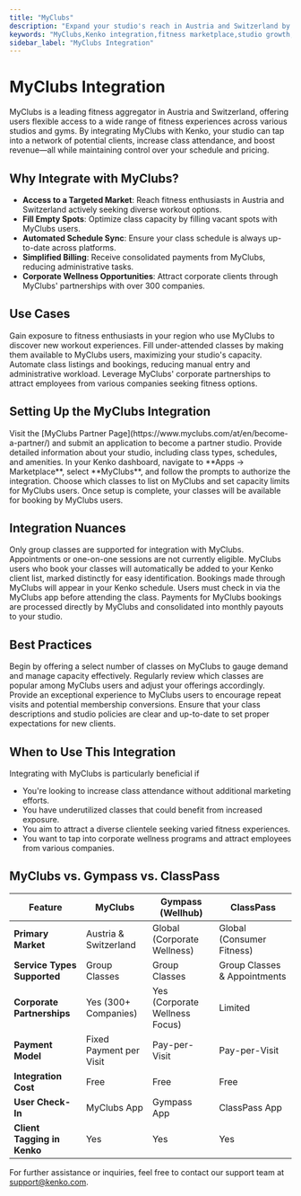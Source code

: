 ```yaml
---
title: "MyClubs"
description: "Expand your studio's reach in Austria and Switzerland by connecting with fitness enthusiasts through MyClubs."
keywords: "MyClubs,Kenko integration,fitness marketplace,studio growth,corporate wellness"
sidebar_label: "MyClubs Integration"
---
```


# MyClubs Integration

MyClubs is a leading fitness aggregator in Austria and Switzerland, offering users flexible access to a wide range of fitness experiences across various studios and gyms. By integrating MyClubs with Kenko, your studio can tap into a network of potential clients, increase class attendance, and boost revenue—all while maintaining control over your schedule and pricing.

## Why Integrate with MyClubs?

- **Access to a Targeted Market**: Reach fitness enthusiasts in Austria and Switzerland actively seeking diverse workout options.
- **Fill Empty Spots**: Optimize class capacity by filling vacant spots with MyClubs users.
- **Automated Schedule Sync**: Ensure your class schedule is always up-to-date across platforms.
- **Simplified Billing**: Receive consolidated payments from MyClubs, reducing administrative tasks.
- **Corporate Wellness Opportunities**: Attract corporate clients through MyClubs' partnerships with over 300 companies.

## Use Cases

<CardGroup cols={2}>
  <Card title="Attract Local Clients" icon="users">
    Gain exposure to fitness enthusiasts in your region who use MyClubs to discover new workout experiences.
  </Card>
  <Card title="Optimize Class Utilization" icon="calendar">
    Fill under-attended classes by making them available to MyClubs users, maximizing your studio's capacity.
  </Card>
  <Card title="Streamline Operations" icon="gear">
    Automate class listings and bookings, reducing manual entry and administrative workload.
  </Card>
  <Card title="Tap into Corporate Wellness" icon="briefcase">
    Leverage MyClubs' corporate partnerships to attract employees from various companies seeking fitness options.
  </Card>
</CardGroup>

## Setting Up the MyClubs Integration

<Steps>
  <Step title="Apply to Become a MyClubs Partner" icon="user-plus">
    Visit the [MyClubs Partner Page](https://www.myclubs.com/at/en/become-a-partner/) and submit an application to become a partner studio.
  </Step>
  <Step title="Complete Your Studio Profile" icon="user">
    Provide detailed information about your studio, including class types, schedules, and amenities.
  </Step>
  <Step title="Connect via Kenko Marketplace" icon="plug">
    In your Kenko dashboard, navigate to **Apps → Marketplace**, select **MyClubs**, and follow the prompts to authorize the integration.
  </Step>
  <Step title="Configure Class Availability" icon="sliders">
    Choose which classes to list on MyClubs and set capacity limits for MyClubs users.
  </Step>
  <Step title="Go Live" icon="tower-cell">
    Once setup is complete, your classes will be available for booking by MyClubs users.
  </Step>
</Steps>

## Integration Nuances

<AccordionGroup>
  <Accordion title="Supported Service Types" icon="list">
    Only group classes are supported for integration with MyClubs. Appointments or one-on-one sessions are not currently eligible.
  </Accordion>
  <Accordion title="Client Appearance in Kenko" icon="user">
    MyClubs users who book your classes will automatically be added to your Kenko client list, marked distinctly for easy identification.
  </Accordion>
  <Accordion title="Booking and Check-In Process" icon="calendar-check">
    Bookings made through MyClubs will appear in your Kenko schedule. Users must check in via the MyClubs app before attending the class.
  </Accordion>
  <Accordion title="Payment Handling" icon="credit-card">
    Payments for MyClubs bookings are processed directly by MyClubs and consolidated into monthly payouts to your studio.
  </Accordion>
</AccordionGroup>

## Best Practices

<AccordionGroup>
  <Accordion title="Start with Limited Class Listings" icon="filter">
    Begin by offering a select number of classes on MyClubs to gauge demand and manage capacity effectively.
  </Accordion>
  <Accordion title="Monitor Class Performance" icon="chart-bar">
    Regularly review which classes are popular among MyClubs users and adjust your offerings accordingly.
  </Accordion>
  <Accordion title="Engage New Clients" icon="users">
    Provide an exceptional experience to MyClubs users to encourage repeat visits and potential membership conversions.
  </Accordion>
  <Accordion title="Communicate Clearly" icon="message">
    Ensure that your class descriptions and studio policies are clear and up-to-date to set proper expectations for new clients.
  </Accordion>
</AccordionGroup>

## When to Use This Integration

Integrating with MyClubs is particularly beneficial if

- You're looking to increase class attendance without additional marketing efforts.
- You have underutilized classes that could benefit from increased exposure.
- You aim to attract a diverse clientele seeking varied fitness experiences.
- You want to tap into corporate wellness programs and attract employees from various companies.

## MyClubs vs. Gympass vs. ClassPass

| Feature                     | MyClubs                 | Gympass (Wellhub)              | ClassPass                    |
| --------------------------- | ----------------------- | ------------------------------ | ---------------------------- |
| **Primary Market**          | Austria & Switzerland   | Global (Corporate Wellness)    | Global (Consumer Fitness)    |
| **Service Types Supported** | Group Classes           | Group Classes                  | Group Classes & Appointments |
| **Corporate Partnerships**  | Yes (300\+ Companies)   | Yes (Corporate Wellness Focus) | Limited                      |
| **Payment Model**           | Fixed Payment per Visit | Pay-per-Visit                  | Pay-per-Visit                |
| **Integration Cost**        | Free                    | Free                           | Free                         |
| **User Check-In**           | MyClubs App             | Gympass App                    | ClassPass App                |
| **Client Tagging in Kenko** | Yes                     | Yes                            | Yes                          |

For further assistance or inquiries, feel free to contact our support team at [support@kenko.com](mailto:support@kenko.com).